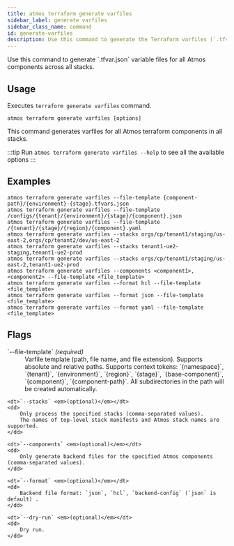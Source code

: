 ```yaml
---
title: atmos terraform generate varfiles
sidebar_label: generate varfiles
sidebar_class_name: command
id: generate-varfiles
description: Use this command to generate the Terraform varfiles (`.tfvar`) for all Atmos terraform components in all stacks.
---
```



<Intro>
Use this command to generate `.tfvar.json` variable files for all Atmos components across all stacks.
</Intro>

<Screengrab title="atmos terraform generate varfiles --help" slug="atmos-terraform-generate-varfiles--help" />

## Usage

Executes `terraform generate varfiles` command.

```shell
atmos terraform generate varfiles [options]
```

This command generates varfiles for all Atmos terraform components in all stacks.

:::tip
Run `atmos terraform generate varfiles --help` to see all the available options
:::

## Examples

```shell
atmos terraform generate varfiles --file-template {component-path}/{environment}-{stage}.tfvars.json
atmos terraform generate varfiles --file-template /configs/{tenant}/{environment}/{stage}/{component}.json
atmos terraform generate varfiles --file-template /{tenant}/{stage}/{region}/{component}.yaml
atmos terraform generate varfiles --stacks orgs/cp/tenant1/staging/us-east-2,orgs/cp/tenant2/dev/us-east-2
atmos terraform generate varfiles --stacks tenant1-ue2-staging,tenant1-ue2-prod
atmos terraform generate varfiles --stacks orgs/cp/tenant1/staging/us-east-2,tenant1-ue2-prod
atmos terraform generate varfiles --components <component1>,<component2> --file-template <file_template>
atmos terraform generate varfiles --format hcl --file-template <file_template>
atmos terraform generate varfiles --format json --file-template <file_template>
atmos terraform generate varfiles --format yaml --file-template <file_template>
```

## Flags

<dl>
    <dt>`--file-template` <em>(required)</em></dt>
    <dd>
        Varfile template (path, file name, and file extension).
        Supports absolute and relative paths.
        Supports context tokens: `{namespace}`, `{tenant}`, `{environment}`, `{region}`, `{stage}`, `{base-component}`, `{component}`, `{component-path}`.
        All subdirectories in the path will be created automatically.
    </dd>

    <dt>`--stacks` <em>(optional)</em></dt>
    <dd>
        Only process the specified stacks (comma-separated values).
        The names of top-level stack manifests and Atmos stack names are supported.
    </dd>

    <dt>`--components` <em>(optional)</em></dt>
    <dd>
        Only generate backend files for the specified Atmos components (comma-separated values).
    </dd>

    <dt>`--format` <em>(optional)</em></dt>
    <dd>
        Backend file format: `json`, `hcl`, `backend-config` (`json` is default) .
    </dd>

    <dt>`--dry-run` <em>(optional)</em></dt>
    <dd>
        Dry run.
    </dd>
</dl>
